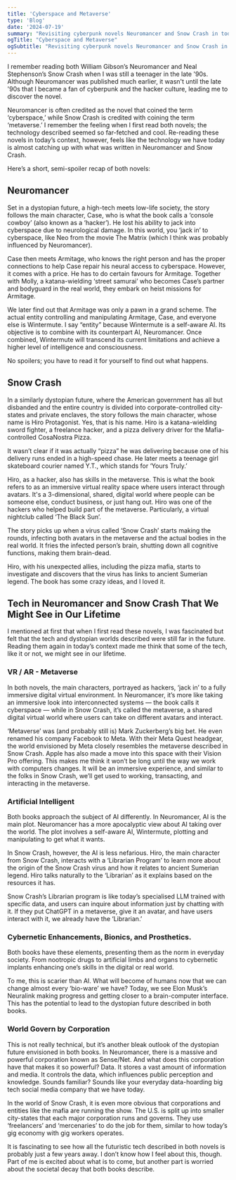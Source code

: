 ```yaml
---
title: 'Cyberspace and Metaverse'
type: 'Blog'
date: '2024-07-19'
summary: "Revisiting cyberpunk novels Neuromancer and Snow Crash in today’s context"
ogTitle: "Cyberspace and Metaverse"
ogSubtitle: "Revisiting cyberpunk novels Neuromancer and Snow Crash in today’s context"
---
```


I remember reading both William Gibson’s Neuromancer and Neal Stephenson’s Snow Crash when I was still a teenager in the late '90s. Although Neuromancer was published much earlier, it wasn't until the late '90s that I became a fan of cyberpunk and the hacker culture, leading me to discover the novel.

Neuromancer is often credited as the novel that coined the term ‘cyberspace,’ while Snow Crash is credited with coining the term ‘metaverse.’ I remember the feeling when I first read both novels; the technology described seemed so far-fetched and cool. Re-reading these novels in today’s context, however, feels like the technology we have today is almost catching up with what was written in Neuromancer and Snow Crash.

Here’s a short, semi-spoiler recap of both novels:

## Neuromancer
Set in a dystopian future, a high-tech meets low-life society, the story follows the main character, Case, who is what the book calls a ‘console cowboy’ (also known as a ‘hacker’). He lost his ability to jack into cyberspace due to neurological damage. In this world, you ‘jack in’ to cyberspace, like Neo from the movie The Matrix (which I think was probably influenced by Neuromancer).

Case then meets Armitage, who knows the right person and has the proper connections to help Case repair his neural access to cyberspace. However, it comes with a price. He has to do certain favours for Armitage. Together with Molly, a katana-wielding ‘street samurai’ who becomes Case’s partner and bodyguard in the real world, they embark on heist missions for Armitage. 

We later find out that Armitage was only a pawn in a grand scheme. The actual entity controlling and manipulating Armitage, Case, and everyone else is Wintermute. I say “entity” because Wintermute is a self-aware AI. Its objective is to combine with its counterpart AI, Neuromancer. Once combined, Wintermute will transcend its current limitations and achieve a higher level of intelligence and consciousness.

No spoilers; you have to read it for yourself to find out what happens.

## Snow Crash
In a similarly dystopian future, where the American government has all but disbanded and the entire country is divided into corporate-controlled city-states and private enclaves, the story follows the main character, whose name is Hiro Protagonist. Yes, that is his name. Hiro is a katana-wielding sword fighter, a freelance hacker, and a pizza delivery driver for the Mafia-controlled CosaNostra Pizza.

It wasn’t clear if it was actually “pizza” he was delivering because one of his delivery runs ended in a high-speed chase. He later meets a teenage girl skateboard courier named Y.T., which stands for ‘Yours Truly.’

Hiro, as a hacker, also has skills in the metaverse. This is what the book refers to as an immersive virtual reality space where users interact through avatars. It's a 3-dimensional, shared, digital world where people can be someone else, conduct business, or just hang out. Hiro was one of the hackers who helped build part of the metaverse. Particularly, a virtual nightclub called ‘The Black Sun’.

The story picks up when a virus called ‘Snow Crash’ starts making the rounds, infecting both avatars in the metaverse and the actual bodies in the real world. It fries the infected person’s brain, shutting down all cognitive functions, making them brain-dead.

Hiro, with his unexpected allies, including the pizza mafia, starts to investigate and discovers that the virus has links to ancient Sumerian legend. The book has some crazy ideas, and I loved it.

## Tech in Neuromancer and Snow Crash That We Might See in Our Lifetime
I mentioned at first that when I first read these novels, I was fascinated but felt that the tech and dystopian worlds described were still far in the future. Reading them again in today’s context made me think that some of the tech, like it or not, we might see in our lifetime.

### VR / AR - Metaverse
In both novels, the main characters, portrayed as hackers, ‘jack in’ to a fully immersive digital virtual environment. In Neuromancer, it’s more like taking an immersive look into interconnected systems — the book calls it cyberspace — while in Snow Crash, it’s called the metaverse, a shared digital virtual world where users can take on different avatars and interact.

‘Metaverse’ was (and probably still is) Mark Zuckerberg’s big bet. He even renamed his company Facebook to Meta. With their Meta Quest headgear, the world envisioned by Meta closely resembles the metaverse described in Snow Crash. Apple has also made a move into this space with their Vision Pro offering. This makes me think it won’t be long until the way we work with computers changes. It will be an immersive experience, and similar to the folks in Snow Crash, we’ll get used to working, transacting, and interacting in the metaverse.

### Artificial Intelligent
Both books approach the subject of AI differently. In Neuromancer, AI is the main plot. Neuromancer has a more apocalyptic view about AI taking over the world. The plot involves a self-aware AI, Wintermute, plotting and manipulating to get what it wants.

In Snow Crash, however, the AI is less nefarious. Hiro, the main character from Snow Crash, interacts with a ‘Librarian Program’ to learn more about the origin of the Snow Crash virus and how it relates to ancient Sumerian legend. Hiro talks naturally to the ‘Librarian’ as it explains based on the resources it has.

Snow Crash’s Librarian program is like today’s specialised LLM trained with specific data, and users can inquire about information just by chatting with it. If they put ChatGPT in a metaverse, give it an avatar, and have users interact with it, we already have the ‘Librarian.’

### Cybernetic Enhancements, Bionics, and Prosthetics.
Both books have these elements, presenting them as the norm in everyday society. From nootropic drugs to artificial limbs and organs to cybernetic implants enhancing one’s skills in the digital or real world.

To me, this is scarier than AI. What will become of humans now that we can change almost every ‘bio-ware’ we have? Today, we see Elon Musk’s Neuralink making progress and getting closer to a brain-computer interface. This has the potential to lead to the dystopian future described in both books.

### World Govern by Corporation
This is not really technical, but it’s another bleak outlook of the dystopian future envisioned in both books. In Neuromancer, there is a massive and powerful corporation known as Sense/Net. And what does this corporation have that makes it so powerful? Data. It stores a vast amount of information and media. It controls the data, which influences public perception and knowledge. Sounds familiar? Sounds like your everyday data-hoarding big tech social media company that we have today.

In the world of Snow Crash, it is even more obvious that corporations and entities like the mafia are running the show. The U.S. is split up into smaller city-states that each major corporation runs and governs. They use ‘freelancers’ and ‘mercenaries’ to do the job for them, similar to how today’s gig economy with gig workers operates.

It is fascinating to see how all the futuristic tech described in both novels is probably just a few years away. I don’t know how I feel about this, though. Part of me is excited about what is to come, but another part is worried about the societal decay that both books describe.
